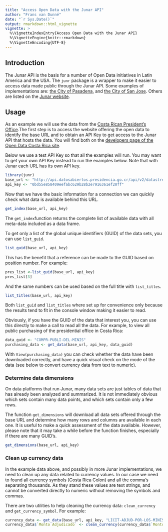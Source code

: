 ```yaml
---
title: "Access Open Data with the Junar API"
author: "Frans van Dunné"
date: "`r Sys.Date()`"
output: rmarkdown::html_vignette
vignette: >
  %\VignetteIndexEntry{Access Open Data with the Junar API}
  %\VignetteEngine{knitr::rmarkdown}
  %\VignetteEncoding{UTF-8}
---
```


## Introduction
The Junar API is the basis for a number of Open Data initiatives in Latin
America and the USA. The `junr` package is a wrapper to make it easier to
access data made public through the Junar API. Some examples of implementations
are: [the City of Pasadena](http://data.cityofpasadena.net/home/), and [the
City of San Jose](http://data.sanjoseca.gov/home/). Others are listed on the
[Junar website](http://junar.com/).

## Usage
As an example we will use the data from the [Costa Rican President's
Office](http://datosabiertos.presidencia.go.cr/home).The first step is to
access the website offering the open data to identify the base URL and to
obtain an API Key to get access to the Junar API that hosts the data. You will
find both on the [developers page of the Open Data Costa Rica
site](http://datosabiertos.presidencia.go.cr/developers/). 

Below we use a test API Key so that all the examples will run. You may want to
get your own API Key instead to run the examples below. Note that with Junar
each URL has its own API key.

```r
library(junr)
base_url <- "http://api.datosabiertos.presidencia.go.cr/api/v2/datastreams/"
api_key <- "0bd55e858409eefabc629b28b2e7916361ef20ff" 
```

Now that we have the basic information for a connection we can quickly check
what data is available behind this URL.

```r
get_index(base_url, api_key)
```

The `get_index`function returns the complete list of available data with all
meta-data included as a data frame. 

To get only a list of the global unique identifiers (GUID) of the data sets,
you can use `list_guid`. 


```r
list_guid(base_url, api_key)
```

This has the benefit that a reference can be made to the GUID based on position
number. For example:

```r
pres_list <-list_guid(base_url, api_key)
pres_list[3]
```

And the same numbers can be used based on the full title with `list_titles`. 

```r
list_titles(base_url, api_key)
```

Both `list_guid` and `list_titles` where set up for convenience only because
the results tend to fit in the console window making it easier to read.

Obviously, if you have the GUID of the data that interest you, you can use this
directly to make a call to read all the data. For example, to view all public
purchasing of the presidential office in Costa Rica:

```r
data_guid <- "COMPR-PUBLI-DEL-MINIS"
purchasing_data <- get_data(base_url, api_key, data_guid)
```

With `View(purchasing_data)` you can check whether the data have been
downloaded correctly, and have a quick visual check on the mode of the data
(see below to convert currency data from text to numeric).

### Determine data dimensions
On data platforms that run Junar, many data sets are just tables of data that
has already been analyzed and summarized. It is not immediately obvious which
sets contain many data points, and which sets contain only a few rows.

The function `get_dimensions` will download all data sets offered through the
base URL and determine how many rows and columns are available in each one. It
is useful to make a quick assessment of the data available. However, please
note that it may take a while before the function finishes, especially if there
are many GUID's.


```r
get_dimensions(base_url, api_key)
```

### Clean up currency data
In the example data above, and possibly in more Junar implementations, we need
to clean up any data related to currency values. In our case we need to found
all currency symbols (Costa Rica Colon) and all the comma's separating
thousands. As they stand these values are text strings, and cannot be converted
directly to numeric without removing the symbols and commas.

There are two utilities to help cleaning the currency data: `clean_currency`
and `get_currency_symbol`.  For example:

```r
currency_data <- get_data(base_url, api_key, "LICIT-ADJUD-POR-LOS-MINIS")
currency_data$`Monto Adjudicado` <- clean_currency(currency_data$`Monto Adjudicado`)  
```
